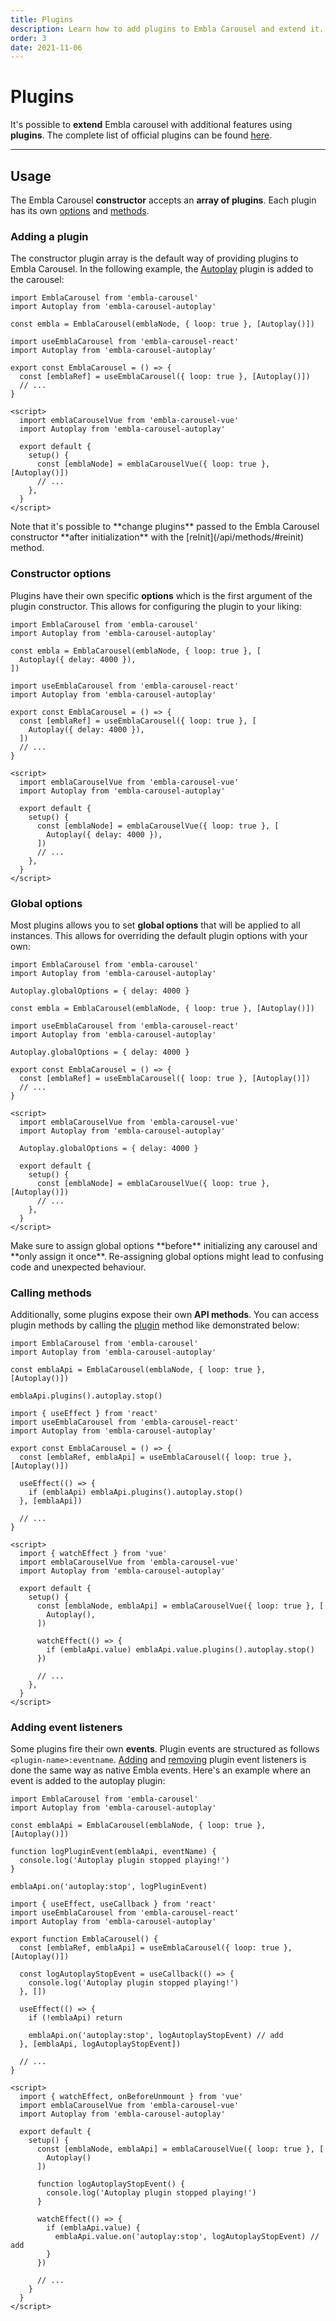 ```yaml
---
title: Plugins
description: Learn how to add plugins to Embla Carousel and extend it.
order: 3
date: 2021-11-06
---
```



# Plugins

It's possible to **extend** Embla carousel with additional features using **plugins**. The complete list of official plugins can be found [here](/plugins/).

---

## Usage

The Embla Carousel **constructor** accepts an **array of plugins**. Each plugin has its own [options](/api/plugins/#constructor-options) and [methods](/api/plugins/#calling-methods).

### Adding a plugin

The constructor plugin array is the default way of providing plugins to Embla Carousel. In the following example, the [Autoplay](/plugins/autoplay/) plugin is added to the carousel:

<Tabs groupId="library">
<TabsItem label="Vanilla" value="vanilla">

```js{4}
import EmblaCarousel from 'embla-carousel'
import Autoplay from 'embla-carousel-autoplay'

const embla = EmblaCarousel(emblaNode, { loop: true }, [Autoplay()])
```

</TabsItem>
<TabsItem label="React" value="react">

```jsx{5}
import useEmblaCarousel from 'embla-carousel-react'
import Autoplay from 'embla-carousel-autoplay'

export const EmblaCarousel = () => {
  const [emblaRef] = useEmblaCarousel({ loop: true }, [Autoplay()])
  // ...
}
```

</TabsItem>
<TabsItem label="Vue" value="vue">

```html{7}
<script>
  import emblaCarouselVue from 'embla-carousel-vue'
  import Autoplay from 'embla-carousel-autoplay'

  export default {
    setup() {
      const [emblaNode] = emblaCarouselVue({ loop: true }, [Autoplay()])
      // ...
    },
  }
</script>
```

</TabsItem>
</Tabs>

<Admonition>
  Note that it's possible to **change plugins** passed to the Embla Carousel
  constructor **after initialization** with the [reInit](/api/methods/#reinit)
  method.
</Admonition>

### Constructor options

Plugins have their own specific **options** which is the first argument of the plugin constructor. This allows for configuring the plugin to your liking:

<Tabs groupId="library">
<TabsItem label="Vanilla" value="vanilla">

```js{5}
import EmblaCarousel from 'embla-carousel'
import Autoplay from 'embla-carousel-autoplay'

const embla = EmblaCarousel(emblaNode, { loop: true }, [
  Autoplay({ delay: 4000 }),
])
```

</TabsItem>
<TabsItem label="React" value="react">

```jsx{6}
import useEmblaCarousel from 'embla-carousel-react'
import Autoplay from 'embla-carousel-autoplay'

export const EmblaCarousel = () => {
  const [emblaRef] = useEmblaCarousel({ loop: true }, [
    Autoplay({ delay: 4000 }),
  ])
  // ...
}
```

</TabsItem>
<TabsItem label="Vue" value="vue">

```html{8}
<script>
  import emblaCarouselVue from 'embla-carousel-vue'
  import Autoplay from 'embla-carousel-autoplay'

  export default {
    setup() {
      const [emblaNode] = emblaCarouselVue({ loop: true }, [
        Autoplay({ delay: 4000 }),
      ])
      // ...
    },
  }
</script>
```

</TabsItem>
</Tabs>

### Global options

Most plugins allows you to set **global options** that will be applied to all instances. This allows for overriding the default plugin options with your own:

<Tabs groupId="library">
<TabsItem label="Vanilla" value="vanilla">

```js{4}
import EmblaCarousel from 'embla-carousel'
import Autoplay from 'embla-carousel-autoplay'

Autoplay.globalOptions = { delay: 4000 }

const embla = EmblaCarousel(emblaNode, { loop: true }, [Autoplay()])
```

</TabsItem>
<TabsItem label="React" value="react">

```jsx{4}
import useEmblaCarousel from 'embla-carousel-react'
import Autoplay from 'embla-carousel-autoplay'

Autoplay.globalOptions = { delay: 4000 }

export const EmblaCarousel = () => {
  const [emblaRef] = useEmblaCarousel({ loop: true }, [Autoplay()])
  // ...
}
```

</TabsItem>
<TabsItem label="Vue" value="vue">

```html{5}
<script>
  import emblaCarouselVue from 'embla-carousel-vue'
  import Autoplay from 'embla-carousel-autoplay'

  Autoplay.globalOptions = { delay: 4000 }

  export default {
    setup() {
      const [emblaNode] = emblaCarouselVue({ loop: true }, [Autoplay()])
      // ...
    },
  }
</script>
```

</TabsItem>
</Tabs>

<Admonition type="warning">
  Make sure to assign global options **before** initializing any carousel and
  **only assign it once**. Re-assigning global options might lead to confusing
  code and unexpected behaviour.
</Admonition>

### Calling methods

Additionally, some plugins expose their own **API methods**. You can access plugin methods by calling the [plugin](/api/methods/#plugins) method like demonstrated below:

<Tabs groupId="library">
<TabsItem label="Vanilla" value="vanilla">

```js{6}
import EmblaCarousel from 'embla-carousel'
import Autoplay from 'embla-carousel-autoplay'

const emblaApi = EmblaCarousel(emblaNode, { loop: true }, [Autoplay()])

emblaApi.plugins().autoplay.stop()
```

</TabsItem>
<TabsItem label="React" value="react">

```jsx{9}
import { useEffect } from 'react'
import useEmblaCarousel from 'embla-carousel-react'
import Autoplay from 'embla-carousel-autoplay'

export const EmblaCarousel = () => {
  const [emblaRef, emblaApi] = useEmblaCarousel({ loop: true }, [Autoplay()])

  useEffect(() => {
    if (emblaApi) emblaApi.plugins().autoplay.stop()
  }, [emblaApi])

  // ...
}
```

</TabsItem>
<TabsItem label="Vue" value="vue">

```html{13}
<script>
  import { watchEffect } from 'vue'
  import emblaCarouselVue from 'embla-carousel-vue'
  import Autoplay from 'embla-carousel-autoplay'

  export default {
    setup() {
      const [emblaNode, emblaApi] = emblaCarouselVue({ loop: true }, [
        Autoplay(),
      ])

      watchEffect(() => {
        if (emblaApi.value) emblaApi.value.plugins().autoplay.stop()
      })

      // ...
    },
  }
</script>
```

</TabsItem>
</Tabs>

### Adding event listeners

Some plugins fire their own **events**. Plugin events are structured as follows `<plugin-name>:eventname`. [Adding](/api/events/#adding-event-listeners) and [removing](/api/events/#removing-event-listeners) plugin event listeners is done the same way as native Embla events. Here's an example where an event is added to the autoplay plugin:

<Tabs groupId="library">
<TabsItem label="Vanilla" value="vanilla">

```js{10}
import EmblaCarousel from 'embla-carousel'
import Autoplay from 'embla-carousel-autoplay'

const emblaApi = EmblaCarousel(emblaNode, { loop: true }, [Autoplay()])

function logPluginEvent(emblaApi, eventName) {
  console.log('Autoplay plugin stopped playing!')
}

emblaApi.on('autoplay:stop', logPluginEvent)
```

</TabsItem>
<TabsItem label="React" value="react">

```jsx{15}
import { useEffect, useCallback } from 'react'
import useEmblaCarousel from 'embla-carousel-react'
import Autoplay from 'embla-carousel-autoplay'

export function EmblaCarousel() {
  const [emblaRef, emblaApi] = useEmblaCarousel({ loop: true }, [Autoplay()])

  const logAutoplayStopEvent = useCallback(() => {
    console.log('Autoplay plugin stopped playing!')
  }, [])

  useEffect(() => {
    if (!emblaApi) return

    emblaApi.on('autoplay:stop', logAutoplayStopEvent) // add
  }, [emblaApi, logAutoplayStopEvent])

  // ...
}
```

</TabsItem>
<TabsItem label="Vue" value="vue">

```html{18}
<script>
  import { watchEffect, onBeforeUnmount } from 'vue'
  import emblaCarouselVue from 'embla-carousel-vue'
  import Autoplay from 'embla-carousel-autoplay'

  export default {
    setup() {
      const [emblaNode, emblaApi] = emblaCarouselVue({ loop: true }, [
        Autoplay()
      ])

      function logAutoplayStopEvent() {
        console.log('Autoplay plugin stopped playing!')
      }

      watchEffect(() => {
        if (emblaApi.value) {
          emblaApi.value.on('autoplay:stop', logAutoplayStopEvent) // add
        }
      })

      // ...
    }
  }
</script>
```

</TabsItem>
</Tabs>
